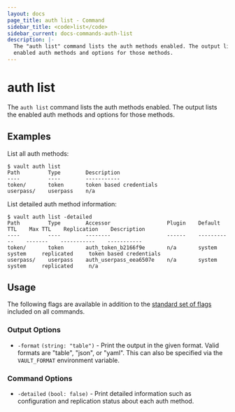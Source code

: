```yaml
---
layout: docs
page_title: auth list - Command
sidebar_title: <code>list</code>
sidebar_current: docs-commands-auth-list
description: |-
  The "auth list" command lists the auth methods enabled. The output lists the
  enabled auth methods and options for those methods.
---
```


# auth list

The `auth list` command lists the auth methods enabled. The output lists the
enabled auth methods and options for those methods.

## Examples

List all auth methods:

```text
$ vault auth list
Path         Type        Description
----         ----        -----------
token/       token       token based credentials
userpass/    userpass    n/a
```

List detailed auth method information:

```text
$ vault auth list -detailed
Path         Type        Accessor                  Plugin    Default TTL    Max TTL    Replication    Description
----         ----        --------                  ------    -----------    -------    -----------    -----------
token/       token       auth_token_b2166f9e       n/a       system         system     replicated     token based credentials
userpass/    userpass    auth_userpass_eea6507e    n/a       system         system     replicated     n/a
```

## Usage

The following flags are available in addition to the [standard set of
flags](/docs/commands/index.html) included on all commands.

### Output Options

- `-format` `(string: "table")` - Print the output in the given format. Valid
  formats are "table", "json", or "yaml". This can also be specified via the
  `VAULT_FORMAT` environment variable.

### Command Options

- `-detailed` `(bool: false)` - Print detailed information such as configuration
  and replication status about each auth method.
